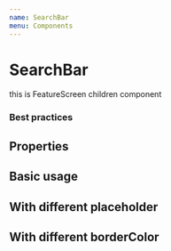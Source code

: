 ```yaml
---
name: SearchBar
menu: Components
---
```



# SearchBar

this is FeatureScreen children component

### Best practices

## Properties

<PropsTable of={SearchBar} />

## Basic usage

<Playground>
  <SearchBar
    placeholder="search by name"
    borderColor="rgba(255, 79, 32, 1.000)"
  />
</Playground>

## With different placeholder

<Playground>
  <SearchBar
    placeholder="search by email"
    borderColor="rgba(255, 79, 32, 1.000)"
  />
  <SearchBar
    placeholder="search by gendre"
    borderColor="rgba(255, 79, 32, 1.000)"
  />
</Playground>

## With different borderColor

<Playground>
  <SearchBar
    placeholder="search by gendre"
    borderColor="rgba(255, 79, 32, 1.000)"
  />
  <SearchBar
    placeholder="search by gendre"
    borderColor="rgba(31, 75, 166, 1.000)"
  />
  <SearchBar
    placeholder="search by gendre"
    borderColor="rgba(76, 217, 99, 1.000)"
  />
</Playground>
